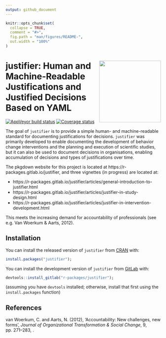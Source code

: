 ```yaml
---
output: github_document
---
```


<!-- README.md is generated from README.Rmd. Please edit that file -->

```r
knitr::opts_chunk$set(
  collapse = TRUE,
  comment = "#>",
  fig.path = "man/figures/README-",
  out.width = "100%"
)
```

# <img src='img/justifier-logo.png' align="right" height="200" /> justifier: Human and Machine-Readable Justifications and Justified Decisions Based on YAML

<!-- badges: start -->

[![AppVeyor build status](https://ci.appveyor.com/api/projects/status/github/academy-of-behavior-change/justifier?branch=master&svg=true)](https://ci.appveyor.com/project/academy-of-behavior-change/justifier)
[![Coverage status](https://codecov.io/gh/academy-of-behavior-change/justifier/branch/master/graph/badge.svg)](https://codecov.io/github/academy-of-behavior-change/justifier?branch=master)

<!-- badges: end -->

The goal of `justifier` is to provide a simple human- and machine-readable standard for documenting justifications for decisions. `justifier` was primarily developed to enable documenting the development of behavior change interventions and the planning and execution of scientific studies, but it can also be used to document decisions in organisations, enabling accumulation of decisions and types of justifications over time.

The pkgdown website for this project is located at https://r-packages.gitlab.io/justifier, and three vignettes (in progress) are located at:

- https://r-packages.gitlab.io/justifier/articles/general-introduction-to-justifier.html
- https://r-packages.gitlab.io/justifier/articles/justifier-in-study-design.html
- https://r-packages.gitlab.io/justifier/articles/justifier-in-intervention-development.html

This meets the increasing demand for accountability of professionals (see e.g. Van Woerkum & Aarts, 2012).

## Installation

You can install the released version of `justifier` from [CRAN](https://CRAN.R-project.org) with:

``` r
install.packages("justifier");
```

You can install the development version of `justifier` from [GitLab](https://gitlab.com) with:

``` r
devtools::install_gitlab("r-packages/justifier");
```

(assuming you have `devtools` installed; otherwise, install that first using the `install.packages` function)

## References

van Woerkum, C. and Aarts, N. (2012), ‘Accountability: New challenges, new forms’, *Journal of Organizational Transformation & Social Change*, 9, pp. 271–283, \doi{10.1386/jots.9.3.271_1}.

